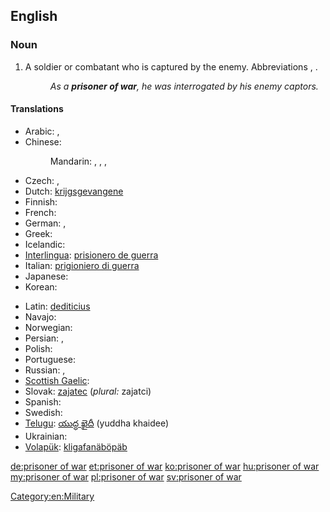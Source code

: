 ==English==
{{wikipedia}}

===Noun===
{{en-noun|sg=[[prisoner]] [[of]] [[war]]|pl=prisoners of war}}

# A soldier or combatant who is captured by the enemy.  Abbreviations {{term|POW}}, {{term|PW}}.
#: ''As a '''prisoner of war''', he was interrogated by his enemy captors.''

====Translations====
{{trans-top|soldier or combatant captured by the enemy}}
* Arabic: {{t|ar|أسير الحرب|m|tr='asiir al-Harb|sc=Arab}}, {{t|ar|أسير|m|tr='asiir|sc=Arab}}
* Chinese:
*: Mandarin: {{t|zh|戰俘|sc=Hani}}, {{t|zh|战俘|tr=zhànfú|sc=Hani}}, {{t|zh|俘虜|sc=Hani}}, {{t|zh|俘虏|tr=fúlǔ|sc=Hani}}
* Czech: {{t-|cs|zajatec|m}}, {{t-|cs|válečný zajatec|m}}
* Dutch: [[krijgsgevangene]]
* Finnish: {{t+|fi|sotavanki}}
* French: {{t-|fr|prisonnier de guerre|m}}
* German: {{t|de|Kriegsgefangener|m}}, {{t|de|Kriegsgefangene|f}}
* Greek: {{t-|el|αιχμάλωτος πολέμου|tr=ekhmálotos polému}}
* Icelandic: {{t-|is|stríðsfangi|m}}
* [[Interlingua]]: [[prisionero de guerra]]
* Italian: [[prigioniero di guerra]] {{m}}
* Japanese: {{t|ja|捕虜|tr=ほりょ, horyo|sc=Jpan}}
* Korean: {{t|ko|전쟁 포로|tr=jeonjaeng poro|sc=Kore}}
{{trans-mid}}
* Latin: [[dediticius]] {{m}}
* Navajo: {{tø|nv|yiisnááh}}
* Norwegian: {{t|no|krigsfange|m}}
* Persian: {{t|fa|اسیر|tr=asir|sc=fa-Arab}}, {{t|fa|بندی|tr=bandi|sc=fa-Arab}}
* Polish: {{t|pl|jeniec wojenny|m}}
* Portuguese: {{t|pt|prisioneiro de guerra|m}}
* Russian: {{t+|ru|военнопленный|m|tr=vojennoplénnyj}}, {{t|ru|пленный|m|tr=plénnyj|sc=Cyrl}}
* [[Scottish Gaelic]]: {{t-|gd|prìosanach-chogaidh|m|xs=Scottish Gaelic}}
* Slovak: [[zajatec]] {{m}} (''plural:'' zajatci)
* Spanish: {{t|es|prisionero de guerra|m}}
* Swedish: {{t|sv|krigsfånge}}
* [[Telugu]]: [[యుద్ధ ఖైదీ]] (yuddha khaidee)
* Ukrainian: {{t+|uk|бранець|m|tr=bránec'|xs=Ukrainian}}
* [[Volapük]]: [[kligafanäböpäb]]
{{trans-bottom}}

[[Category:en:Military]]

[[de:prisoner of war]]
[[et:prisoner of war]]
[[ko:prisoner of war]]
[[hu:prisoner of war]]
[[my:prisoner of war]]
[[pl:prisoner of war]]
[[sv:prisoner of war]]